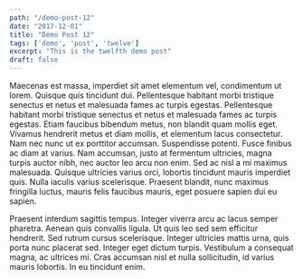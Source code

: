 ```yaml
---
path: "/demo-post-12"
date: "2017-12-01"
title: "Demo Post 12"
tags: ['demo', 'post', 'twelve']
excerpt: "This is the twelfth demo post"
draft: false
---
```


Maecenas est massa, imperdiet sit amet elementum vel, condimentum ut lorem. Quisque quis tincidunt dui. Pellentesque habitant morbi tristique senectus et netus et malesuada fames ac turpis egestas. Pellentesque habitant morbi tristique senectus et netus et malesuada fames ac turpis egestas. Etiam faucibus bibendum metus, non blandit quam mollis eget. Vivamus hendrerit metus et diam mollis, et elementum lacus consectetur. Nam nec nunc ut ex porttitor accumsan. Suspendisse potenti. Fusce finibus ac diam at varius. Nam accumsan, justo at fermentum ultricies, magna turpis auctor nibh, nec auctor leo arcu non enim. Sed ac nisl a mi maximus malesuada. Quisque ultricies varius orci, lobortis tincidunt mauris imperdiet quis. Nulla iaculis varius scelerisque. Praesent blandit, nunc maximus fringilla luctus, mauris felis faucibus mauris, eget posuere sapien dui eu sapien.

Praesent interdum sagittis tempus. Integer viverra arcu ac lacus semper pharetra. Aenean quis convallis ligula. Ut quis leo sed sem efficitur hendrerit. Sed rutrum cursus scelerisque. Integer ultricies mattis urna, quis porta nunc placerat sed. Integer eget dictum turpis. Vestibulum a consequat magna, ac ultrices mi. Cras accumsan nisl et nulla sollicitudin, id varius mauris lobortis. In eu tincidunt enim.
